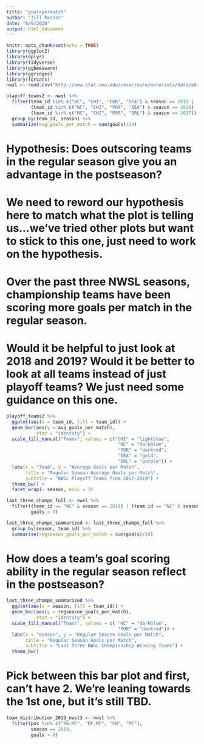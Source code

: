 ```yaml
---
title: "goalspermatch"
author: "Jill Reiner"
date: "6/9/2020"
output: html_document
---
```


```r
knitr::opts_chunk$set(echo = TRUE)
library(ggplot2)
library(dplyr)
library(tidyverse)
library(ggbeeswarm)
library(ggridges)
library(forcats)
nwsl <- read.csv("http://www.stat.cmu.edu/cmsac/sure/materials/data/eda_projects/nwsl_season_stats.csv")
```

```r
playoff_teams2 <- nwsl %>%
  filter(team_id %in% c("NC", "CHI", "POR", "SEA") & season == 2019 |
         (team_id %in% c("NC", "CHI", "POR", "SEA") & season == 2018) |
         (team_id %in% c("NC", "CHI", "POR", "ORL") & season == 2017)) %>%
  group_by(team_id, season) %>%
  summarize(avg_goals_per_match = sum(goals)/24)
```

# Hypothesis: Does outscoring teams in the regular season give you an advantage in the postseason? 

# We need to reword our hypothesis here to match what the plot is telling us...we've tried other plots but want to stick to this one, just need to work on the hypothesis.

# Over the past three NWSL seasons, championship teams have been scoring more goals per match in the regular season.

# Would it be helpful to just look at 2018 and 2019? Would it be better to look at all teams instead of just playoff teams? We just need some guidance on this one.

```r
playoff_teams2 %>%
  ggplot(aes(x = team_id, fill = team_id)) +
  geom_bar(aes(y = avg_goals_per_match),
           stat = "identity") +
  scale_fill_manual("Teams", values = c("CHI" = "lightblue", 
                                         "NC" = "darkblue", 
                                         "POR" = "darkred",
                                         "SEA" = "gold",
                                         "ORL" = "purple")) + 
  labs(x = "Team", y = "Average Goals per Match",
       title = "Regular Season Average Goals per Match",
       subtitle = "NWSL Playoff Teams from 2017-2019") +
  theme_bw() +
  facet_wrap(~ season, ncol = 3)
```

```r
last_three_champs_full <- nwsl %>%
  filter((team_id == "NC" & season == 2019) | (team_id == "NC" & season == 2018) | (team_id == "POR" & season == 2017),
         goals > 0)
```

```r
last_three_champs_summarized <- last_three_champs_full %>%
  group_by(season, team_id) %>%
  summarise(regseason_goals_per_match = sum(goals)/24)
```

# How does a team's goal scoring ability in the regular season reflect in the postseason?

```r
last_three_champs_summarized %>%
  ggplot(aes(x = season, fill = team_id)) +
  geom_bar(aes(y = regseason_goals_per_match),
           stat = "identity") +
  scale_fill_manual("Teams", values = c( "NC" = "darkblue", 
                                         "POR" = "darkred")) + 
  labs(x = "Season", y = "Regular Season Goals per Match",
       title = "Regular Season Goals per Match",
       subtitle = "Last Three NWSL Championship Winning Teams") +
  theme_bw()
```

# Pick between this bar plot and first, can't have 2. We're leaning towards the 1st one, but it's still TBD.

```r
team_distribution_2019_nwsl3 <- nwsl %>%
  filter(pos %in% c("FW,MF", "DF,MF", "FW", "MF"),
         season == 2019,
         goals > 0)
```
